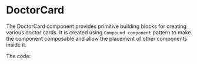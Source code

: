 

<Meta of={DoctorCardStories} />

# DoctorCard

The DoctorCard component provides primitive building blocks for creating various doctor cards. It is created using
`Compound component` pattern to make the component composable and allow the placement of other components inside it.

<Canvas of={DoctorCardStories.Default} />

The code:

```ts
<DoctorCard>
        <DoctorCard.Image url='https://thispersondoesnotexist.com/' />
        <DoctorCard.Name>John Doe</DoctorCard.Name>
        <DoctorCard.Specializations specializations={[{ id: '1', name: 'Therapist' }]} />
        <DoctorCard.PayrateLabel payrate={75} />
        <DoctorCard.Tags tags={['Top doctor']} />
        <DoctorCard.Rating rating={4.5} reviewsCount={10} />
</DoctorCard>
```
